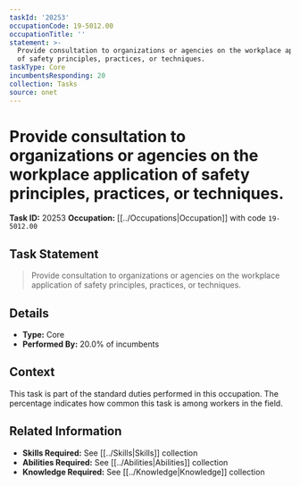 ```yaml
---
taskId: '20253'
occupationCode: 19-5012.00
occupationTitle: ''
statement: >-
  Provide consultation to organizations or agencies on the workplace application
  of safety principles, practices, or techniques.
taskType: Core
incumbentsResponding: 20
collection: Tasks
source: onet
---
```

# Provide consultation to organizations or agencies on the workplace application of safety principles, practices, or techniques.

**Task ID:** 20253
**Occupation:** [[../Occupations|Occupation]] with code `19-5012.00`

## Task Statement

> Provide consultation to organizations or agencies on the workplace application of safety principles, practices, or techniques.

## Details

- **Type:** Core
- **Performed By:** 20.0% of incumbents

## Context

This task is part of the standard duties performed in this occupation. The percentage indicates how common this task is among workers in the field.

## Related Information

- **Skills Required:** See [[../Skills|Skills]] collection
- **Abilities Required:** See [[../Abilities|Abilities]] collection
- **Knowledge Required:** See [[../Knowledge|Knowledge]] collection

